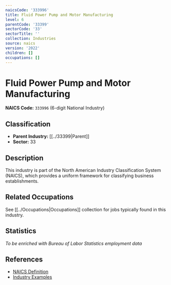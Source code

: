 ```yaml
---
naicsCode: '333996'
title: Fluid Power Pump and Motor Manufacturing
level: 6
parentCode: '33399'
sectorCode: '33'
sectorTitle: ''
collection: Industries
source: naics
version: '2022'
children: []
occupations: []
---
```

# Fluid Power Pump and Motor Manufacturing

**NAICS Code:** `333996` (6-digit National Industry)

## Classification

- **Parent Industry:** [[../33399|Parent]]
- **Sector:** 33

## Description

This industry is part of the North American Industry Classification System (NAICS), which provides a uniform framework for classifying business establishments.

## Related Occupations

See [[../Occupations|Occupations]] collection for jobs typically found in this industry.

## Statistics

*To be enriched with Bureau of Labor Statistics employment data*

## References

- [NAICS Definition](https://www.census.gov/naics/)
- [Industry Examples](https://www.census.gov/naics/2022NAICS/)
